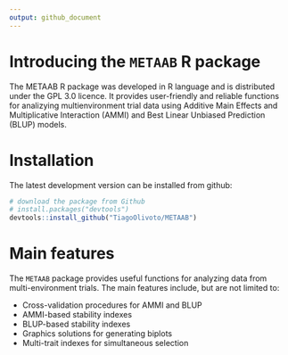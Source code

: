 ```yaml
---
output: github_document
---
```



# Introducing the `METAAB` R package
The METAAB R package was developed in R language and is distributed under the GPL 3.0 licence. It provides user-friendly and reliable functions for analizying multienvironment trial data using Additive Main Effects and Multiplicative Interaction (AMMI) and Best Linear Unbiased Prediction (BLUP) models.

# Installation

The latest development version can be installed from github:

```r
# download the package from Github
# install.packages("devtools")
devtools::install_github("TiagoOlivoto/METAAB")

```

# Main features
The `METAAB` package provides useful functions for analyzing data from multi-environment trials. The main features include, but are not limited to:

* Cross-validation procedures for AMMI and BLUP
* AMMI-based stability indexes
* BLUP-based stability indexes
* Graphics solutions for generating biplots
* Multi-trait indexes for simultaneous selection


